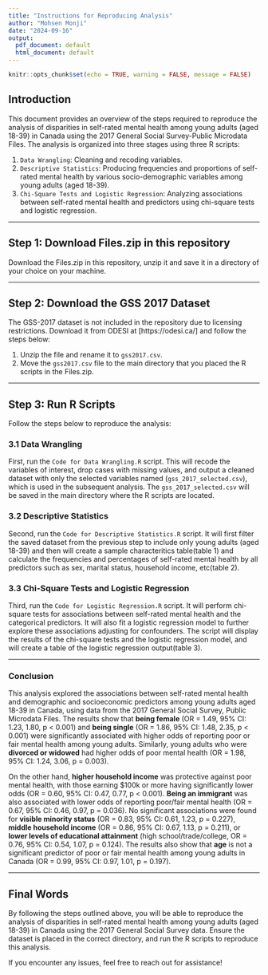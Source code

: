 ```yaml
---
title: "Instructions for Reproducing Analysis"
author: "Mohsen Monji"
date: "2024-09-16"
output:
  pdf_document: default
  html_document: default
---
```


```r
knitr::opts_chunk$set(echo = TRUE, warning = FALSE, message = FALSE)
```

## Introduction

This document provides an overview of the steps required to reproduce the analysis of disparities in self-rated mental health among young adults (aged 18-39) in Canada using the 2017 General Social Survey-Public Microdata Files. The analysis is organized into three stages using three R scripts:

1. `Data Wrangling`: Cleaning and recoding variables.
2. `Descriptive Statistics`: Producing frequencies and proportions of self-rated mental health by various socio-demographic variables among young adults (aged 18-39).
3. `Chi-Square Tests and Logistic Regression`: Analyzing associations between self-rated mental health and predictors using chi-square tests and logistic regression.

---

## Step 1: Download Files.zip in this repository

Download the Files.zip in this repository, unzip it and save it in a directory of your choice on your machine.

---

## Step 2: Download the GSS 2017 Dataset

The GSS-2017 dataset is not included in the repository due to licensing restrictions. Download it from ODESI at [https://odesi.ca/] and follow the steps below:

1. Unzip the file and rename it to `gss2017.csv`.
2. Move the `gss2017.csv` file to the main directory that you placed the R scripts in the Files.zip.

---

## Step 3: Run R Scripts

Follow the steps below to reproduce the analysis:

### 3.1 Data Wrangling

First, run the `Code for Data Wrangling.R` script. This will recode the variables of interest, drop cases with missing values, and output a cleaned dataset with only the selected variables named (`gss_2017_selected.csv`), which is used in the subsequent analysis. The `gss_2017_selected.csv` will be saved in the main directory where the R scripts are located.

### 3.2  Descriptive Statistics

Second, run the `Code for Descriptive Statistics.R` script. It will first filter the saved dataset from the previous step to include only young adults (aged 18-39) and then will create a sample characteritics table(table 1) and calculate the frequencies and percentages of self-rated mental health by all predictors such as sex, marital status, household income, etc(table 2).

### 3.3 Chi-Square Tests and Logistic Regression

Third, run the `Code for Logistic Regression.R` script. It will perform chi-square tests for associations between self-rated mental health and the categorical predictors. It will also fit a logistic regression model to further explore these associations adjusting for confounders. The script will display the results of the chi-square tests and the logistic regression model, and will create a table of the logistic regression output(table 3).

---

### Conclusion

This analysis explored the associations between self-rated mental health and demographic and socioeconomic predictors among young adults aged 18-39 in Canada, using data from the 2017 General Social Survey, Public Microdata Files. The results show that **being female** (OR = 1.49, 95% CI: 1.23, 1.80, p < 0.001) and **being single** (OR = 1.86, 95% CI: 1.48, 2.35, p < 0.001) were significantly associated with higher odds of reporting poor or fair mental health among young adults. Similarly, young adults who were **divorced or widowed** had higher odds of poor mental health (OR = 1.98, 95% CI: 1.24, 3.06, p = 0.003). 

On the other hand, **higher household income** was protective against poor mental health, with those earning $100k or more having significantly lower odds (OR = 0.60, 95% CI: 0.47, 0.77, p < 0.001). **Being an immigrant** was also associated with lower odds of reporting poor/fair mental health (OR = 0.67, 95% CI: 0.46, 0.97, p = 0.036). No significant associations were found for **visible minority status** (OR = 0.83, 95% CI: 0.61, 1.23, p = 0.227), **middle household income** (OR = 0.86, 95% CI: 0.67, 1.13, p = 0.211), or **lower levels of educational attainment** (high school/trade/college, OR = 0.76, 95% CI: 0.54, 1.07, p = 0.124). The results also show that **age** is not a significant predictor of poor or fair mental health among young adults in Canada (OR = 0.99, 95% CI: 0.97, 1.01, p = 0.197).

---

## Final Words

By following the steps outlined above, you will be able to reproduce the analysis of disparities in self-rated mental health among young adults (aged 18-39) in Canada using the 2017 General Social Survey data. Ensure the dataset is placed in the correct directory, and run the R scripts to reproduce this analysis.

If you encounter any issues, feel free to reach out for assistance!
